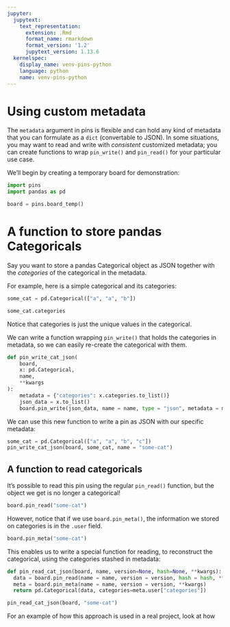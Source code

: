 ```yaml
---
jupyter:
  jupytext:
    text_representation:
      extension: .Rmd
      format_name: rmarkdown
      format_version: '1.2'
      jupytext_version: 1.13.6
  kernelspec:
    display_name: venv-pins-python
    language: python
    name: venv-pins-python
---
```


# Using custom metadata



The `metadata` argument in pins is flexible and can hold any kind of metadata that you can formulate as a `dict` (convertable to JSON).
In some situations, you may want to read and write with _consistent_ customized metadata;
you can create functions to wrap `pin_write()` and `pin_read()` for your particular use case.

We'll begin by creating a temporary board for demonstration:

```python
import pins
import pandas as pd

board = pins.board_temp()
```


# A function to store pandas Categoricals

Say you want to store a pandas Categorical object as JSON together with the _categories_ of the categorical in the metadata.

For example, here is a simple categorical and its categories:

```python
some_cat = pd.Categorical(["a", "a", "b"])

some_cat.categories
```

Notice that categories is just the unique values in the categorical.

We can write a function wrapping `pin_write()` that holds the categories in metadata, so we can easily re-create the categorical with them.

```python
def pin_write_cat_json(
    board,
    x: pd.Categorical,
    name,
    **kwargs
):
    metadata = {"categories": x.categories.to_list()}
    json_data = x.to_list()
    board.pin_write(json_data, name = name, type = "json", metadata = metadata, **kwargs)
```

We can use this new function to write a pin as JSON with our specific metadata:

```python
some_cat = pd.Categorical(["a", "a", "b", "c"])
pin_write_cat_json(board, some_cat, name = "some-cat")
```

## A function to read categoricals

It's possible to read this pin using the regular `pin_read()` function, but the object we get is no longer a categorical!

```python
board.pin_read("some-cat")
```

However, notice that if we use `board.pin_meta()`, the information we stored on categories is in the `.user` field.

```python
board.pin_meta("some-cat")
```

This enables us to write a special function for reading, to reconstruct the categorical, using the categories stashed in metadata:

```python
def pin_read_cat_json(board, name, version=None, hash=None, **kwargs):
  data = board.pin_read(name = name, version = version, hash = hash, **kwargs)
  meta = board.pin_meta(name = name, version = version, **kwargs)
  return pd.Categorical(data, categories=meta.user["categories"])

pin_read_cat_json(board, "some-cat")
```

For an example of how this approach is used in a real project, look at how
